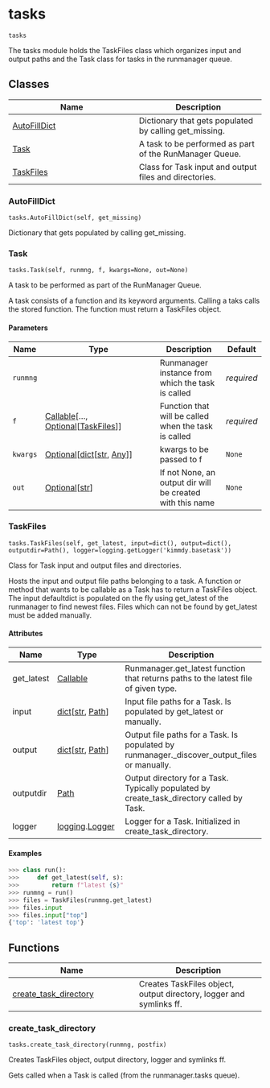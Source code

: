 # tasks { #kimmdy.tasks }

`tasks`

The tasks module holds the TaskFiles class which organizes input and 
output paths and the Task class for tasks in the runmanager queue.

## Classes

| Name | Description |
| --- | --- |
| [AutoFillDict](#kimmdy.tasks.AutoFillDict) | Dictionary that gets populated by calling get_missing. |
| [Task](#kimmdy.tasks.Task) | A task to be performed as part of the RunManager Queue. |
| [TaskFiles](#kimmdy.tasks.TaskFiles) | Class for Task input and output files and directories. |

### AutoFillDict { #kimmdy.tasks.AutoFillDict }

`tasks.AutoFillDict(self, get_missing)`

Dictionary that gets populated by calling get_missing.

### Task { #kimmdy.tasks.Task }

`tasks.Task(self, runmng, f, kwargs=None, out=None)`

A task to be performed as part of the RunManager Queue.

A task consists of a function and its keyword arguments.
Calling a taks calls the stored function.
The function must return a TaskFiles object.

#### Parameters

| Name     | Type                                                                                                         | Description                                               | Default    |
|----------|--------------------------------------------------------------------------------------------------------------|-----------------------------------------------------------|------------|
| `runmng` |                                                                                                              | Runmanager instance from which the task is called         | _required_ |
| `f`      | [Callable](`typing.Callable`)\[..., [Optional](`typing.Optional`)\[[TaskFiles](`kimmdy.tasks.TaskFiles`)\]\] | Function that will be called when the task is called      | _required_ |
| `kwargs` | [Optional](`typing.Optional`)\[[dict](`dict`)\[[str](`str`), [Any](`typing.Any`)\]\]                         | kwargs to be passed to f                                  | `None`     |
| `out`    | [Optional](`typing.Optional`)\[[str](`str`)\]                                                                | If not None, an output dir will be created with this name | `None`     |

### TaskFiles { #kimmdy.tasks.TaskFiles }

`tasks.TaskFiles(self, get_latest, input=dict(), output=dict(), outputdir=Path(), logger=logging.getLogger('kimmdy.basetask'))`

Class for Task input and output files and directories.

Hosts the input and output file paths belonging to a task.
A function or method that wants to be callable as a Task
has to return a TaskFiles object.
The input defaultdict is populated on the fly using
get_latest of the runmanager to find newest files.
Files which can not be found by get_latest must be added manually.

#### Attributes

| Name       | Type                                                   | Description                                                                                  |
|------------|--------------------------------------------------------|----------------------------------------------------------------------------------------------|
| get_latest | [Callable](`typing.Callable`)                          | Runmanager.get_latest function that returns paths to the latest file of given type.          |
| input      | [dict](`dict`)\[[str](`str`), [Path](`pathlib.Path`)\] | Input file paths for a Task. Is populated by get_latest or manually.                         |
| output     | [dict](`dict`)\[[str](`str`), [Path](`pathlib.Path`)\] | Output file paths for a Task. Is populated by runmanager._discover_output_files or manually. |
| outputdir  | [Path](`pathlib.Path`)                                 | Output directory for a Task. Typically populated by create_task_directory called by Task.    |
| logger     | [logging](`logging`).[Logger](`logging.Logger`)        | Logger for a Task. Initialized in create_task_directory.                                     |

#### Examples

```python
>>> class run():
>>>     def get_latest(self, s):
>>>         return f"latest {s}"
>>> runmng = run()
>>> files = TaskFiles(runmng.get_latest)
>>> files.input
>>> files.input["top"]
{'top': 'latest top'}
```

## Functions

| Name | Description |
| --- | --- |
| [create_task_directory](#kimmdy.tasks.create_task_directory) | Creates TaskFiles object, output directory, logger and symlinks ff. |

### create_task_directory { #kimmdy.tasks.create_task_directory }

`tasks.create_task_directory(runmng, postfix)`

Creates TaskFiles object, output directory, logger and symlinks ff.

Gets called when a Task is called (from the runmanager.tasks queue).